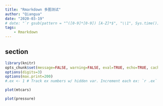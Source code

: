 ```yaml
---
title: "Rmarkdown 多图测试"
author: "Qiangua"
date: "2020-03-19"
# date: "`r gsub(pattern = "^([0-9]*[0-9]) [A-Z]*$", "\\1", Sys.time())`"
tags:
    - Rmarkdown
---
```



## section

```r
library(knitr)
opts_chunk$set(message=FALSE, warning=FALSE, eval=TRUE, echo=TRUE, cache=FALSE, fig.path="../static/ox-hugo/", dpi = 300)
options(digits=3)
options(max.print=200)
#.ex <- 1 # Track ex numbers w/ hidden var. Increment each ex: `r .ex``r .ex=.ex+1`
```


```r
plot(mtcars)
```

```r
plot(pressure)
```


